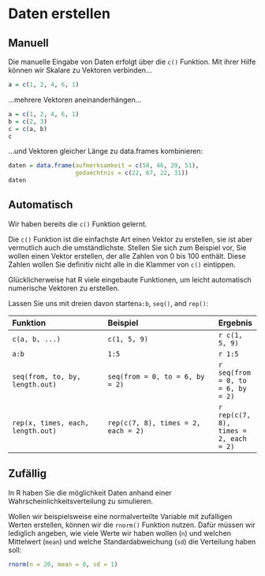 # Daten erstellen

## Manuell

Die manuelle Eingabe von Daten erfolgt über die `c()` Funktion. Mit ihrer Hilfe können wir Skalare zu Vektoren verbinden...

```r
a = c(1, 2, 4, 6, 1)
```

...mehrere Vektoren aneinanderhängen...

```r
a = c(1, 2, 4, 6, 1)
b = c(2, 3)
c = c(a, b)
c
```

...und Vektoren gleicher Länge zu data.frames kombinieren:

```r
daten = data.frame(aufmerksamkeit = c(58, 46, 29, 51),
                   gedaechtnis = c(22, 67, 22, 31))
daten
```

## Automatisch

Wir haben bereits die `c()` Funktion gelernt.

Die `c()` Funktion ist die einfachste Art einen Vektor zu erstellen, sie ist aber vermutlich auch die umständlichste. Stellen Sie sich zum Beispiel vor, Sie wollen einen Vektor erstellen, der alle Zahlen von 0 bis 100 enthält. Diese Zahlen wollen Sie definitiv nicht alle in die Klammer von `c()` eintippen.

Glücklicherweise hat R viele eingebaute Funktionen, um leicht automatisch numerische Vektoren zu erstellen. 

Lassen Sie uns mit dreien davon starten`a:b`, `seq()`, and `rep()`:

| Funktion| Beispiel|Ergebnis |
|:-------------------------|:-----------------------------|:----------|
|     `c(a, b, ...)`|    `c(1, 5, 9)` |`r c(1, 5, 9)`     |
|     `a:b`|    `1:5`|`r 1:5`    |
|     `seq(from, to, by, length.out)`|    `seq(from = 0, to = 6, by = 2)`|`r seq(from = 0, to = 6, by = 2)`     |
|     `rep(x, times, each, length.out)`|    `rep(c(7, 8), times = 2, each = 2)`|`r rep(c(7, 8), times = 2, each = 2)`     |

## Zufällig

In R haben Sie die möglichkeit Daten anhand einer Wahrscheinlichkeitsverteilung zu simulieren.

Wollen wir beispielsweise eine normalverteilte Variable mit zufälligen Werten erstellen, können wir die `rnorm()` Funktion nutzen. Dafür müssen wir lediglich angeben, wie viele Werte wir haben wollen (`n`) und welchen Mittelwert  (`mean`) und welche Standardabweichung  (`sd`) die Verteilung haben soll:

```r
rnorm(n = 20, mean = 0, sd = 1)
```



